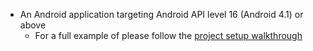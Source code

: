 * An Android application targeting Android API level 16 (Android 4.1) or above
    * For a full example of please follow the [project setup walkthrough](/lib/project-setup/create-application)

